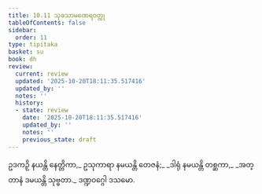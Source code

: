```yaml
---
title: 10.11 သုခသာမဏေရဝတ္ထု
tableOfContents: false
sidebar:
  order: 11
type: tipitaka
basket: su
book: dh
review:
  current: review
  updated: '2025-10-20T18:11:35.517416'
  updated_by: ''
  notes: ''
  history:
  - state: review
    date: '2025-10-20T18:11:35.517416'
    updated_by: ''
    notes: ''
    previous_state: draft
---
```



<DynamicBreadcrumb />


<ReviewStatus review={frontmatter.review} showDetails={true} />

<HypothesisAnnotation frontmatter={frontmatter} />

<Division number="145" book="dh" e="ch" v="18" p="35">

<Paragraph number="155" book="dh">
ဥဒကဉှိ နယန္တိ နေတ္တိကာ,_  
ဥသုကာရာ နမယန္တိ တေဇနံ;_  
_ဒါရုံ နမယန္တိ တစ္ဆကာ,_  
_အတ္တာနံ ဒမယန္တိ သုဗ္ဗတာ._  


</Paragraph>
</Division>

<Paragraph number="156" type="center" book="dh">
ဒဏ္ဍဝဂ္ဂေါ ဒသမော.
</Paragraph>